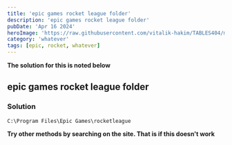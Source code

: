 ```yaml
---
title: 'epic games rocket league folder'
description: 'epic games rocket league folder'
pubDate: 'Apr 16 2024'
heroImage: 'https://raw.githubusercontent.com/vitalik-hakim/TABLES404/main/error_b/misc.png'
category: 'whatever'
tags: [epic, rocket, whatever]
---
```


**The solution for this is noted below**

## epic games rocket league folder

### Solution

```whatever
C:\Program Files\Epic Games\rocketleague
```

**Try other methods by searching on the site. That is if this doesn't work**
